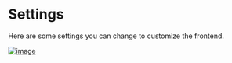 # Settings

Here are some settings you can change to customize the frontend.

[![image](https://www.linkpicture.com/q/Screenshot-from-2023-03-05-13-50-01.png)](https://www.linkpicture.com/view.php?img=LPic640449b4174921570426958)